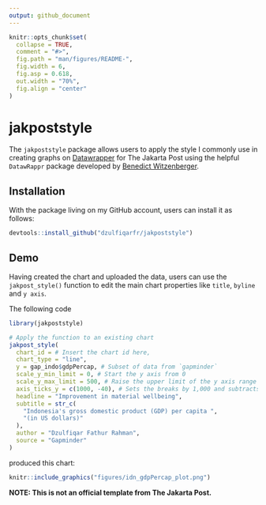 ```yaml
---
output: github_document
---
```


<!-- README.md is generated from README.Rmd. Please edit that file -->

```r
knitr::opts_chunk$set(
  collapse = TRUE,
  comment = "#>",
  fig.path = "man/figures/README-",
  fig.width = 6, 
  fig.asp = 0.618, 
  out.width = "70%",
  fig.align = "center"
)
```

# jakpoststyle

<!-- badges: start -->
<!-- badges: end -->

The `jakpoststyle` package allows users to apply the style I commonly use in creating graphs on [Datawrapper](https://www.datawrapper.de/) for The Jakarta Post using the helpful `DatawRappr` package developed by [Benedict Witzenberger](https://github.com/munichrocker).

## Installation

With the package living on my GitHub account, users can install it as follows:

``` r
devtools::install_github("dzulfiqarfr/jakpoststyle")
```

## Demo

Having created the chart and uploaded the data, users can use the `jakpost_style()` function to edit the main chart properties like `title`, `byline` and `y axis`.

The following code

```r
library(jakpoststyle)

# Apply the function to an existing chart
jakpost_style(
  chart_id = # Insert the chart id here,
  chart_type = "line",
  y = gap_indo$gdpPercap, # Subset of data from `gapminder`
  scale_y_min_limit = 0, # Start the y axis from 0
  scale_y_max_limit = 500, # Raise the upper limit of the y axis range by 500
  axis_ticks_y = c(1000, -40), # Sets the breaks by 1,000 and subtracts the maximum value by 40
  headline = "Improvement in material wellbeing",
  subtitle = str_c(
    "Indonesia's gross domestic product (GDP) per capita ",
    "(in US dollars)"
  ),
  author = "Dzulfiqar Fathur Rahman",
  source = "Gapminder"
)
```

produced this chart:

```r
knitr::include_graphics("figures/idn_gdpPercap_plot.png")
```

__NOTE: This is not an official template from The Jakarta Post.__
